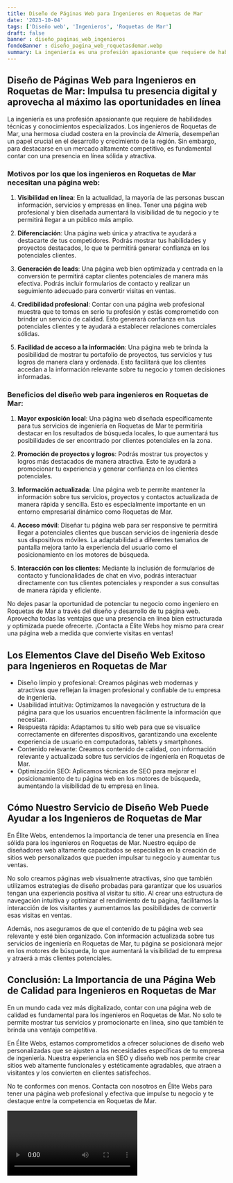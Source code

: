 ```yaml
---
title: Diseño de Páginas Web para Ingenieros en Roquetas de Mar
date: '2023-10-04'
tags: ['Diseño web', 'Ingenieros', 'Roquetas de Mar']
draft: false
banner : diseño_paginas_web_ingenieros
fondoBanner : diseño_pagina_web_roquetasdemar.webp
summary: La ingeniería es una profesión apasionante que requiere de habilidades técnicas y conocimientos especializados. Los ingenieros de Roquetas de Mar, una hermosa ciudad costera en la provincia de Almería, desempeñan un papel crucial en el desarrollo y crecimiento de la región. Sin embargo, para destacarse en un mercado altamente competitivo, es fundamental contar con una presencia en línea sólida y atractiva.
---
```


## Diseño de Páginas Web para Ingenieros en Roquetas de Mar: Impulsa tu presencia digital y aprovecha al máximo las oportunidades en línea

La ingeniería es una profesión apasionante que requiere de habilidades técnicas y conocimientos especializados. Los ingenieros de Roquetas de Mar, una hermosa ciudad costera en la provincia de Almería, desempeñan un papel crucial en el desarrollo y crecimiento de la región. Sin embargo, para destacarse en un mercado altamente competitivo, es fundamental contar con una presencia en línea sólida y atractiva.

### Motivos por los que los ingenieros en Roquetas de Mar necesitan una página web:

1. **Visibilidad en línea**: En la actualidad, la mayoría de las personas buscan información, servicios y empresas en línea. Tener una página web profesional y bien diseñada aumentará la visibilidad de tu negocio y te permitirá llegar a un público más amplio.

2. **Diferenciación**: Una página web única y atractiva te ayudará a destacarte de tus competidores. Podrás mostrar tus habilidades y proyectos destacados, lo que te permitirá generar confianza en los potenciales clientes.

3. **Generación de leads**: Una página web bien optimizada y centrada en la conversión te permitirá captar clientes potenciales de manera más efectiva. Podrás incluir formularios de contacto y realizar un seguimiento adecuado para convertir visitas en ventas.

4. **Credibilidad profesional**: Contar con una página web profesional muestra que te tomas en serio tu profesión y estás comprometido con brindar un servicio de calidad. Esto generará confianza en tus potenciales clientes y te ayudará a establecer relaciones comerciales sólidas.

5. **Facilidad de acceso a la información**: Una página web te brinda la posibilidad de mostrar tu portafolio de proyectos, tus servicios y tus logros de manera clara y ordenada. Esto facilitará que los clientes accedan a la información relevante sobre tu negocio y tomen decisiones informadas.

### Beneficios del diseño web para ingenieros en Roquetas de Mar:

1. **Mayor exposición local**: Una página web diseñada específicamente para tus servicios de ingeniería en Roquetas de Mar te permitiría destacar en los resultados de búsqueda locales, lo que aumentará tus posibilidades de ser encontrado por clientes potenciales en la zona.

2. **Promoción de proyectos y logros**: Podrás mostrar tus proyectos y logros más destacados de manera atractiva. Esto te ayudará a promocionar tu experiencia y generar confianza en los clientes potenciales.

3. **Información actualizada**: Una página web te permite mantener la información sobre tus servicios, proyectos y contactos actualizada de manera rápida y sencilla. Esto es especialmente importante en un entorno empresarial dinámico como Roquetas de Mar.

4. **Acceso móvil**: Diseñar tu página web para ser responsive te permitirá llegar a potenciales clientes que buscan servicios de ingeniería desde sus dispositivos móviles. La adaptabilidad a diferentes tamaños de pantalla mejora tanto la experiencia del usuario como el posicionamiento en los motores de búsqueda.

5. **Interacción con los clientes**: Mediante la inclusión de formularios de contacto y funcionalidades de chat en vivo, podrás interactuar directamente con tus clientes potenciales y responder a sus consultas de manera rápida y eficiente.

No dejes pasar la oportunidad de potenciar tu negocio como ingeniero en Roquetas de Mar a través del diseño y desarrollo de tu página web. Aprovecha todas las ventajas que una presencia en línea bien estructurada y optimizada puede ofrecerte. ¡Contacta a Élite Webs hoy mismo para crear una página web a medida que convierte visitas en ventas!

<GifSeo />

<Cta />

## Los Elementos Clave del Diseño Web Exitoso para Ingenieros en Roquetas de Mar

- Diseño limpio y profesional: Creamos páginas web modernas y atractivas que reflejan la imagen profesional y confiable de tu empresa de ingeniería. 
- Usabilidad intuitiva: Optimizamos la navegación y estructura de la página para que los usuarios encuentren fácilmente la información que necesitan.
- Respuesta rápida: Adaptamos tu sitio web para que se visualice correctamente en diferentes dispositivos, garantizando una excelente experiencia de usuario en computadoras, tablets y smartphones.
- Contenido relevante: Creamos contenido de calidad, con información relevante y actualizada sobre tus servicios de ingeniería en Roquetas de Mar.
- Optimización SEO: Aplicamos técnicas de SEO para mejorar el posicionamiento de tu página web en los motores de búsqueda, aumentando la visibilidad de tu empresa en línea.

## Cómo Nuestro Servicio de Diseño Web Puede Ayudar a los Ingenieros de Roquetas de Mar

En Élite Webs, entendemos la importancia de tener una presencia en línea sólida para los ingenieros en Roquetas de Mar. Nuestro equipo de diseñadores web altamente capacitados se especializa en la creación de sitios web personalizados que pueden impulsar tu negocio y aumentar tus ventas.

No solo creamos páginas web visualmente atractivas, sino que también utilizamos estrategias de diseño probadas para garantizar que los usuarios tengan una experiencia positiva al visitar tu sitio. Al crear una estructura de navegación intuitiva y optimizar el rendimiento de tu página, facilitamos la interacción de los visitantes y aumentamos las posibilidades de convertir esas visitas en ventas.

Además, nos aseguramos de que el contenido de tu página web sea relevante y esté bien organizado. Con información actualizada sobre tus servicios de ingeniería en Roquetas de Mar, tu página se posicionará mejor en los motores de búsqueda, lo que aumentará la visibilidad de tu empresa y atraerá a más clientes potenciales.

## Conclusión: La Importancia de una Página Web de Calidad para Ingenieros en Roquetas de Mar

En un mundo cada vez más digitalizado, contar con una página web de calidad es fundamental para los ingenieros en Roquetas de Mar. No solo te permite mostrar tus servicios y promocionarte en línea, sino que también te brinda una ventaja competitiva.

En Élite Webs, estamos comprometidos a ofrecer soluciones de diseño web personalizadas que se ajusten a las necesidades específicas de tu empresa de ingeniería. Nuestra experiencia en SEO y diseño web nos permite crear sitios web altamente funcionales y estéticamente agradables, que atraen a visitantes y los convierten en clientes satisfechos.

No te conformes con menos. Contacta con nosotros en Élite Webs para tener una página web profesional y efectiva que impulse tu negocio y te destaque entre la competencia en Roquetas de Mar.

<Video />

<CtaBot job='Ingenieros' city='Roquetas de Mar'/>

<Gmaps query='Roquetas de Mar+españa+maps' />